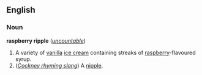 ==English==
===Noun===
'''raspberry ripple''' (''[[uncountable]]'')

#A variety of [[vanilla]] [[ice cream]] containing streaks of [[raspberry]]-flavoured syrup.
#(''[[Cockney rhyming slang]]'') A [[nipple]].